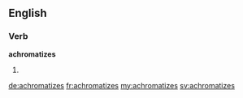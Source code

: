 ==English==

===Verb===
'''achromatizes'''

# {{en-third-person singular of|achromatize}}

[[de:achromatizes]]
[[fr:achromatizes]]
[[my:achromatizes]]
[[sv:achromatizes]]